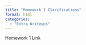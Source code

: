 ```yaml
---
title: "Homework 1 Clarifications"
format: html
categories:
  - "Extra Writeups"
---
```


Homework 1 Link

